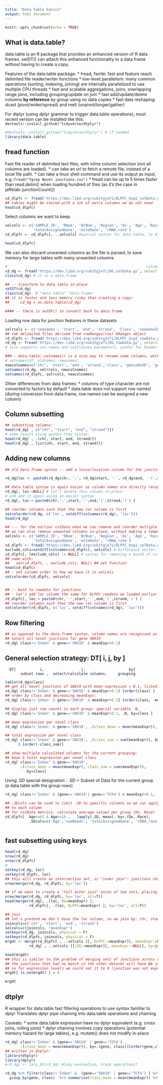 ---
title: "Data Table basics"
output: html_document
---

```{r setup, include=FALSE}
knitr::opts_chunk$set(echo = TRUE)
```

## What is data.table?

data.table is an R package that provides an enhanced version of R data frames. setDT() can attach this enhanced functionality 
to a data frame without having to create a copy.

Features of the data.table package:
* fread, fwrite: fast and feature reach delimited file reader/writer functions
* low-level parallelism: many common operations (sorting, indexing, joining) are 
  internally parallelized to use multiple CPU threads
* fast and scalable aggregations, joins, overlapping range joins, including grouping/update on join
* fast add/update/delete columns __by reference__ by group using no data copies
* fast data reshaping: dcast (pivot/wider/spread) and melt (unpivot/longer/gather)

For dtplyr (using dplyr grammar to trigger data.table operations), most recent version can be installed like this:
`devtools::install_github("tidyverse/dtplyr")`

```{r}
#devtools::install_github("tidyverse/dtplyr") # if needed
library(data.table)
```

## fread function
Fast file reader of delimited text files, with inline column selection (not all columns are loaded).
* can take an url to fetch a remote file, instead of a local file path.
* can take a linux shell command and use its output as input, e.g.:`fread("fgrep Novel junctions.csv")`
* fread can be up to 5 times faster than read.delim() when loading hundred of files (as it's the case in jaffelab::junctionCount())

```{r}
cd_dlpfc <- fread('https://dev.libd.org/vuk1tgje7i/DLPFC_bsp2_colData.gz')
## tables might be stored with a lot of extra columns we do not need
head(cd_dlpfc)
```

Select columns we want to keep.
```{r}
selcols <- c('SAMPLE_ID', 'RNum', 'BrNum', 'Region', 'Dx', 'Age', 'Race', 'Sex', 'RIN', 'numReads', 'overallMapRate',
             'totalAssignedGene', 'mitoRate', 'rRNA_rate')
cd_dlpfc <- cd_dlpfc[, ..selcols] #special syntax for data.table, to differentiate from plain column names

head(cd_dlpfc)
```

We can also discard unwanted columns as the file is parsed, to save memory for large tables with many unwanted columns
```{r}
#                                                                colums to keep    data.frame instead of data.table
cd_dg <- fread('https://dev.libd.org/vuk1tgje7i/DG_colData.gz', select = selcols, data.table=F)
class(cd_dg) # it is a data.frame

## -- transform to data.table in-place
setDT(cd_dg)
class(cd_dg)  # "data.table" "data.frame"
## it is faster and less memory risky than creating a copy: 
##     cd_dg = as.data.table(cd_dg)

#### -- there is setDF() to convert back to data.frame
```
Loading row data for junction features in these datasets
```{r} 

selrcols <- c('seqnames', 'start', 'end', 'strand', 'Class', 'newGeneID', 'newGeneSymbol', 'meanExprs')
## tab delimited files derived from rowRanges(rse) GRanges object
rd_dlpfc <- fread('https://dev.libd.org/vuk1tgje7i/DLPFC_bsp2_rowData.gz', select=selrcols)
rd_dg <- fread('https://dev.libd.org/vuk1tgje7i/DG_rowData.gz', select=selrcols)
# also supports col.names and colClasses parameters, useful for headerless tab-delimited files

###-- data.table::setnames() is a nice way to rename some columns, works on data frames too
# setnames(df, oldnames, newnames)
newcolnames=c('chr', 'start', 'end', 'strand','class', 'gencodeID', 'gene', 'meanExpr')
setnames(rd_dg, selrcols, newcolnames)
setnames(rd_dlpfc, selrcols, newcolnames)

```

Other differences from data frames:
* columns of type character are not converted to factors by default
* data.table does not support row names! (during conversion from data.frame, row names can be assigned a new column) 

## Column subsetting 
```{r}
## subsetting columns:
head(rd_dg[ , c("chr", "start", "end", "strand")])
# same result using quotes-free syntax:
head(rd_dg[ , .(chr, start, end, strand)])
head(rd_dg[ , list(chr, start, end, strand)])
```

## Adding new columns
```{r}
## old data.frame syntax -- add a locus/location column for the junction data:

rd_dg$loc <- paste0(rd_dg$chr, ':', rd_dg$start, '-', rd_dg$end,  '(',rd_dg$strand,')' )

## data.table syntax is again easier as column names are directly recognized
rd_dg[, loc:=NULL] # let's delete this column in-place
# and add it again using an easier syntax
rd_dg[, loc:= paste0(chr,':',start,'-',end,'(',strand,')') ] 

## reorder columns such that the new loc column is first
setcolorder(rd_dg, c('loc', setdiff(colnames(rd_dg), 'loc')))
head(rd_dg)

## --- for the earlier colData when we can remove and reorder multiple columns in a similar manner
## we can also remove unwanted columns in-place, without making a temporary copy for the assignment
selcols <- c('SAMPLE_ID', 'RNum', 'BrNum', 'Region', 'Dx', 'Age', 'Race', 'Sex', 'RIN', 'numReads', 'overallMapRate',
             'totalAssignedGene', 'mitoRate', 'rRNA_rate')
cd_dlpfc <- fread('https://dev.libd.org/vuk1tgje7i/DLPFC_bsp2_colData.gz')
exclude_cols=setdiff(colnames(cd_dlpfc), selcols) # difference vector: colnames(cd_dlpfc) - selcols
cd_dlpfc[, (exclude_cols) := NULL] # syntax for removing a bunch of columns at once
## same with:
##   set(cd_dlpfc, , exclude_cols, NULL) ## set function
head(cd_dlpfc)
## - set column order to how we have it in selcols
setcolorder(cd_dlpfc, selcols)


## -- back to rowdata for junctions
## - let's add loc column the same for DLPFC rowdata we loaded earlier
rd_dlpfc[, loc:= paste0(chr,':',start,'-',end,'(',strand,')') ]
## reorder columns such that the new loc column is first
setcolorder(rd_dlpfc, c('loc', setdiff(colnames(rd_dg), 'loc')))

```


##  Row filtering
```{r}
## as opposed to the data.frame syntax, column names are recognized as variables within the [ ] operator (like in subset() )
## select all novel junctions for gene SNX19
rd_dg[ class!='InGen' & gene=='SNX19' & meanExpr>0.1]


```

## General selection strategy: DT[ i, j, by ]
      DT[           i,                 j,                    by]     
           subset rows ,  select/calculate columns,     grouping  

```{r}
table(rd_dg$class)
## get all novel junctions of SNX19 with mean expression > 0.1, listed by class
rd_dg[ class!='InGen' & gene=='SNX19' & meanExpr>0.1] [order(class) ]
## order by class and decreasing meanExpr:
rd_dg[ class!='InGen' & gene=='SNX19' & meanExpr>0.1] [order(class, -meanExpr)]

## display just row counts in each group: special variable .N, 
rd_dg[ class!='InGen' & gene=='SNX19' & meanExpr>0.1, .N, by=class ]

## mean expression per novel class
rd_dg[ class!='InGen' & gene=='SNX19', .(class_mean = mean(meanExpr)), by=class]

## total expression per novel class
rd_dg[ class!='InGen' & gene=='SNX19', .(class_sum = sum(meanExpr)), by=class
      ] [order(-class_sum)]

## show multiple calculated columns for the current grouping:
## mean & total expression per novel class
rd_dg[ class!='InGen' & gene=='SNX19', 
       .(class_mean = mean(meanExpr), class_sum = sum(meanExpr)), 
          by=class]


```

Using .SD special designation : .SD = Subset of Data for the current group (a data.table with the group rows)

```{r}
rd_dg[ class!='InGen' & (gene=='SNX19'| gene=='TCF4') & meanExpr>0.1, .SD, by=.(gene, class) ]

## .SDcols can be used to limit .SD to specific columns so we can apply the same calculation function 
## to each column
## for colData metrics, calculate average values per group (Dx, Race)
cd_dlpfc[  Age<=62 & Age>=16 ,   lapply(.SD, mean), by=.(Dx, Race), 
           .SDcols=c('Age','numReads', 'totalAssignedGene', 'rRNA_rate', 'mitoRate') ][order(Dx, Race)]



```
## fast subsetting using keys
```{r}
head(rd_dg)
nrow(rd_dg)
nrow(rd_dlpfc)
#
setkey(rd_dg, loc)
setkey(rd_dlpfc, loc)
## this will create an intersection set, or "inner join": junctions shared between the two sets
nrow(merge(rd_dg, rd_dlpfc, by='loc'))

## if we want to create a "full outer join" union of two sets, placing NAs where a set misses values
nrow(merge(rd_dg, rd_dlpfc, by='loc', all=T))
head(merge(rd_dg[, .(loc, DG=meanExpr) ], 
           rd_dlpfc[, .(loc, DLPFC=meanExpr) ], by='loc', all=T))

## join
## let's pretend we don't have the loc column, so we join by: chr, start, end, strand
joincols=c('chr', 'start', 'end', 'strand')
selcols=c(joincols, 'meanExpr')
setkeyv(rd_dg, joincols, physical = F)
setkeyv(rd_dlpfc, joincols, physical = F)
mrgdt <- merge(rd_dlpfc[ , ..selcols ][, DLPFC:=meanExpr][, meanExpr:=NULL], 
           rd_dg[ , ..selcols ][,DG:=meanExpr][, meanExpr:=NULL], by=joincols, all=T)

head(mrgdt)
## this is similar to the problem of merging sets of junctions across datasets
## the junctions that had no match in the other dataset will have NA in the respective column
## so for expression levels we could set it to 0 (junction was not expressed in that dataset)
mrgdt[ is.na(mrgdt) ] = 0

mrgdt
```

## dtplyr
  R wrapper for data.table fast filtering operations to use syntax familiar to dplyr 
  Translates dplyr pipe chaining into data.table operations and chaining
  
Caveats:
  * some data.table expression have no dplyr equivalent (e.g. cross joins, rolling joins)
  * dplyr chaining involves copy operations (potential memory hazard for large tables), 
    e.g. mutate() does not modify in-place
  
```{r}
rd_dg[ class!='InGen' & (gene=='SNX19' | gene=='TCF4') , 
       .(class_mean = mean(meanExpr)), by=.(gene, class)][order(gene,class)]
## written in dtplyr:
library(dtplyr)
library(dplyr)
#rd_dg2 <- lazy_dt(rd_dg) #lazy evaluation, track operations?

rd_dg %>% filter(class!='InGen' &  (gene=='SNX19' | gene=='TCF4') ) %>%
  group_by(gene, class)  %>% summarise(class_mean = mean(meanExpr)) %>% as.data.table()

```

  
  
